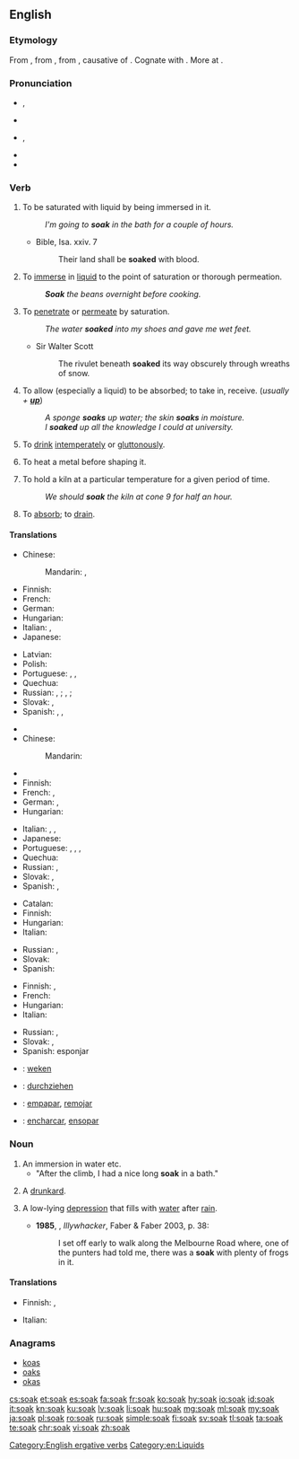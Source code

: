 ==English==

===Etymology===
From {{etyl|enm|en}} {{term/t|enm|soken}}, from {{etyl|ang|en}} {{term|socian||to soak, steep|lit=to cause to suck (up)|lang=ang}}, from {{etyl|gem-pro|en}} {{term/t|gem-pro|*sukōną||to soak}}, causative of {{etyl|gem-pro|en}} {{term/t|gem-pro|*sūkaną||to suck}}. Cognate with {{etyl|dum|-}} {{term|soken||to cause to suck|lang=dum}}. More at {{l|en|suck}}.

===Pronunciation===
* {{a|British}} {{enPR|sōk}}, {{IPA|/səʊk/}}
* {{rhymes|əʊk}}
* {{a|US}} {{enPR|sōk}}, {{IPA|/soʊk/}}
* {{rhymes|oʊk}}
* {{homophones|lang=en|soke}}

===Verb===
{{en-verb}}

# {{context|intransitive|lang=en}} To be saturated with liquid by being immersed in it.
#: ''I'm going to '''soak''' in the bath for a couple of hours.''
#* Bible, Isa. xxiv. 7
#*: Their land shall be '''soaked''' with blood.
# {{context|transitive|lang=en}} To [[immerse]] in [[liquid]] to the point of saturation or thorough permeation.
#: '''''Soak''' the beans overnight before cooking.''
# {{context|intransitive|lang=en}} To [[penetrate]] or [[permeate]] by saturation.
#: ''The water '''soaked''' into my shoes and gave me wet feet.''
#* Sir Walter Scott
#*: The rivulet beneath '''soaked''' its way obscurely through wreaths of snow.
# {{context|transitive|lang=en}} To allow (especially a liquid) to be absorbed; to take in, receive. (''usually + '''[[up]]''''')
#: ''A sponge '''soaks''' up water; the skin '''soaks''' in moisture.''
#: ''I '''soaked''' up all the knowledge I could at university.''
# {{context|slang|dated|lang=en}} To [[drink]] [[intemperate]]ly or [[gluttonous]]ly.
# {{context|metallurgy|lang=en}} To heat a metal before shaping it.
# {{context|ceramics|lang=en}} To hold a kiln at a particular temperature for a given period of time.
#: ''We should '''soak''' the kiln at cone 9 for half an hour.''
# {{context|figurative|lang=en}} To [[absorb]]; to [[drain]].
#: {{rfquotek|Sir H. Wotton}}

====Translations====
{{trans-top|to be saturated with liquid by being immersed in it}}
* Chinese:
*: Mandarin: {{t|cmn|濕透|sc=Hani}}, {{t+|cmn|湿透|tr=shītòu|sc=Hani}}
* Finnish: {{t|fi|liota}}
* French: {{t+|fr|tremper}}
* German: {{t|de|durchnässen}}
* Hungarian: {{t+|hu|ázik}}
* Italian: {{t|it|inzupparsi}}, {{t|it|imbeversi}}
* Japanese: {{t+|ja|濡れる|tr=ぬれる, nureru|sc=Jpan}}
{{trans-mid}}
* Latvian: {{t+|lv|mirkt}}
* Polish: {{t+|pl|przesiąknąć}}
* Portuguese: {{t|pt|[[molhar]]-[[se]]}}, {{t|pt|[[ensopar]]-[[se]]}}, {{t|pt|[[encharcar]]-[[se]]}}
* Quechua: {{t|qu|chulluy}}
* Russian: {{t+|ru|намокать|tr=namokát'}} {{impf}}, {{t+|ru|намокнуть|tr=namóknut'}} {{pf.}}; {{t+|ru|промокать|tr=promokát'}} {{impf}}, {{t+|ru|промокнуть|tr=promóknut'}} {{pf.}}; {{t+|ru|отмокать|tr=otmokát'}} {{impf}}
* Slovak: {{t|sk|napustiť}}, {{t|sk|nasiaknuť}}
* Spanish: {{t+|es|empapar}}, {{t|es|remojar}}, {{t+|es|embeber}}
{{trans-bottom}}

{{trans-top|to immerse in liquid to the point of saturation or thorough permeation}}
* {{trreq|ar}}
* Chinese:
*: Mandarin: {{t+|cmn|浸泡|tr=jìnpào|sc=Hani}}
* {{trreq|nl}}
* Finnish: {{t+|fi|liottaa}}
* French: {{t|fr|faire tremper}}, {{t+|fr|immerger}}
* German: {{t|de|tränken}}, {{t|de|einweichen}}
* Hungarian: {{t+|hu|áztat}}
{{trans-mid}}
* Italian: {{t|it|mettere a bagno}}, {{t|it|mettere a mollo}}, {{t+|it|imbevere}}
* Japanese: {{t|ja|濡らす|tr=ぬらす, nurasu|sc=Jpan}}
* Portuguese: {{t+|pt|molhar}}, {{t+|pt|ensopar}}, {{t+|pt|encharcar}}, {{t|pt|[[deixar]] [[de molho]]}}
* Quechua: {{t|qu|chulluchiy}}
* Russian: {{t+|ru|вымачивать|impf|tr=vymáčivat'}}, {{t+|ru|вымочить|tr=výmočit'}}
* Slovak: {{t|sk|namočiť}}, {{t|sk|vymáčať}}
* Spanish: {{t|es|remojar}}, {{t+|es|empapar}}
{{trans-bottom}}

{{trans-top|to penetrate or permeate by saturation}}
* Catalan: {{t+|ca|penetrar}}
* Finnish: {{t|fi|tihkua}}
* Hungarian: {{t+|hu|beszívódik}}
* Italian: {{t|it|inzuppare}}
{{trans-mid}}
* Russian: {{t+|ru|просачиваться|impf|tr=prosáčivat's'a}}, {{t+|ru|просочиться|pf|tr=prosočít's'a}}
* Slovak: {{t|sk|presiaknuť}}
* Spanish: {{t|es|saturar}}
{{trans-bottom}}

{{trans-top|to allow (especially a liquid) to be absorbed}}
* Finnish: {{t+|fi|imeä}}, {{t|fi|imeyttää}}
* French: {{t+|fr|éponger}}
* Hungarian: {{t+|hu|felszív}}
* Italian: {{t+|it|assorbire}}
{{trans-mid}}
* Russian: {{t+|ru|впитывать|impf|tr=vpítyvat'}}, {{t+|ru|впитать|pf|tr=vpitát'}}
* Slovak: {{t|sk|vpiť}}, {{t|sk|vsiaknuť}}
* Spanish: esponjar
{{trans-bottom}}

{{checktrans-top}}
* {{ttbc|nl}}: [[weken]]
* {{ttbc|de}}: [[durchziehen]]
{{trans-mid}}
* {{ttbc|es}}: [[empapar]], [[remojar]]
* {{ttbc|pt}}: [[encharcar]], [[ensopar]]
{{trans-bottom}}

===Noun===
{{en-noun}}

# An immersion in water etc.
#* "After the climb, I had a nice long '''soak''' in a bath."
# {{context|slang|British|lang=en}} A [[drunkard]].
# {{cx|Australia|lang=en}} A low-lying [[depression]] that fills with [[water]] after [[rain]].
#*'''1985''', {{w|Peter Carey}}, ''Illywhacker'', Faber & Faber 2003, p. 38:
#*:I set off early to walk along the Melbourne Road where, one of the punters had told me, there was a '''soak''' with plenty of frogs in it.

====Translations====
{{trans-top|immersion in a liquid}}
* Finnish: {{t|fi|liotus}}, {{t|fi|liko}}
{{trans-mid}}
* Italian: {{t+|it|immersione|f}}
{{trans-bottom}}

===Anagrams===
* [[koas#English|koas]]
* [[oaks#English|oaks]]
* [[okas#English|okas]]

[[Category:English ergative verbs]]
[[Category:en:Liquids]]

[[cs:soak]]
[[et:soak]]
[[es:soak]]
[[fa:soak]]
[[fr:soak]]
[[ko:soak]]
[[hy:soak]]
[[io:soak]]
[[id:soak]]
[[it:soak]]
[[kn:soak]]
[[ku:soak]]
[[lv:soak]]
[[li:soak]]
[[hu:soak]]
[[mg:soak]]
[[ml:soak]]
[[my:soak]]
[[ja:soak]]
[[pl:soak]]
[[ro:soak]]
[[ru:soak]]
[[simple:soak]]
[[fi:soak]]
[[sv:soak]]
[[tl:soak]]
[[ta:soak]]
[[te:soak]]
[[chr:soak]]
[[vi:soak]]
[[zh:soak]]